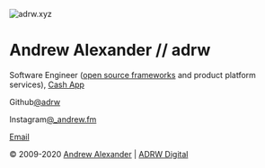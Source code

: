 ![adrw.xyz](/img/logos/h.png)

# Andrew Alexander // adrw

Software Engineer ([open source frameworks][gch] and product platform services), [Cash App][cash]

Github[@adrw][gh]

Instagram[@\_andrew.fm][insta]

[Email][cm]

&copy; 2009-2020 [Andrew Alexander][adrw] | [ADRW Digital][adrw]

[cash]: https://cash.app/
[gh]: https://github.com/adrw
[gch]: https://github.com/cashapp
[exp]: /experience
[cm]: /contact
[adrw]: https://adrw.xyz
[insta]: https://www.instagram.com/_andrew.fm/
